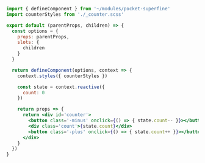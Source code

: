 
```jsx
import { defineComponent } from '~/modules/pocket-superfine'
import counterStyles from './_counter.scss'

export default (parentProps, children) => {
  const options = {
    props: parentProps,
    slots: {
      children
    }
  }

  return defineComponent(options, context => {
    context.styles({ counterStyles })

    const state = context.reactive({
      count: 0
    })

    return props => {
      return <div id='counter'>
        <button class='-minus' onclick={() => { state.count-- }}></button>
        <div class='count'>{state.count}</div>
        <button class='-plus' onclick={() => { state.count++ }}></button>
      </div>
    }
  })
}
```
